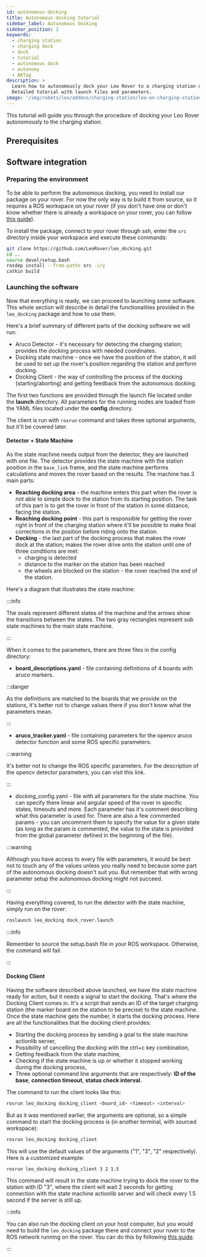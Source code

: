 ```yaml
---
id: autonomous-docking
title: Autonomous docking tutorial
sidebar_label: Autonomous docking
sidebar_position: 2
keywords:
  - charging station
  - charging dock
  - dock
  - tutorial
  - autonomous dock
  - autonomy
  - ARTag
description: >
  Learn how to autonomously dock your Leo Rover to a charging station using ROS.
  Detailed tutorial with launch files and parameters.
image: '/img/robots/leo/addons/charging-station/leo-on-charging-station.webp'
---
```



<ImageZoom
  loading="eager"
  src="/img/robots/leo/addons/charging-station/leo-on-charging-station.webp"
  width={1920}
  height={1080}
  alt="Leo Rover docked on charging station"
/>

This tutorial will guide you through the procedure of docking your Leo Rover
autonomously to the charging station.

## Prerequisites

<LinkButton docId="leo-rover/guides/ssh" />
<LinkButton docId="leo-rover/advanced-guides/ros-development" />

<Product />

## Software integration

### Preparing the environment

To be able to perform the autonomous docking, you need to install our package on
your rover. For now the only way is to build it from source, so it requires a
ROS workspace on your rover (if you don't have one or don't know whether there
is already a workspace on your rover, you can follow
[this guide](/docs/leo-rover/advanced-guides/ros-development#building-additional-ros-packages)).

To install the package, connect to your rover through ssh, enter the `src`
directory inside your workspace and execute these commands:

```bash
git clone https://github.com/LeoRover/leo_docking.git
cd ..
source devel/setup.bash
rosdep install --from-paths src -iry
catkin build
```

### Launching the software

Now that everything is ready, we can proceed to launching some software. This
whole section will describe in detail the functionalities provided in the
`leo_docking` package and how to use them.

Here's a brief summary of different parts of the docking software we will run:

- Aruco Detector - it's necessary for detecting the charging station; provides
  the docking process with needed coordinates.
- Docking state machine - once we have the position of the station, it will be
  used to set up the rover's position regarding the station and perform docking.
- Docking Client - the way of controlling the process of the docking
  (starting/aborting) and getting feedback from the autonomous docking.

The first two functions are provided through the launch file located under the
**launch** directory. All parameters for the running nodes are loaded from the
YAML files located under the **config** directory.

The client is run with `rosrun` command and takes three optional arguments, but
it'll be covered later.

#### Detector + State Machine

As the state machine needs output from the detector, they are launched with one
file. The detector provides the state machine with the station position in the
`base_link` frame, and the state machine performs calculations and moves the
rover based on the results. The machine has 3 main parts:

- **Reaching docking area** - the machine enters this part when the rover is not
  able to simple dock to the station from its starting position. The task of
  this part is to get the rover in front of the station in some distance, facing
  the station.
- **Reaching docking point** - this part is responsible for getting the rover
  right in front of the charging station where it'll be possible to make final
  corrections in the position before riding onto the station.
- **Docking** - the last part of the docking process that makes the rover dock
  at the station; makes the rover drive onto the station until one of three
  conditions are met:
  - charging is detected
  - distance to the marker on the station has been reached
  - the wheels are blocked on the station - the rover reached the end of the
    station.

Here's a diagram that illustrates the state machine:

<ImageZoom
  src="/img/robots/leo/integrations/docking-software/docking-software-state-machine.webp"
  width="946"
  height="907"
/>

:::info

The ovals represent different states of the machine and the arrows show the
transitions between the states. The two gray rectangles represent sub state
machines to the main state machine.

:::

When it comes to the parameters, there are three files in the config directory:

- **board_descriptions.yaml** - file containing definitions of 4 boards with
  aruco markers.

:::danger

As the definitions are matched to the boards that we provide on the stations,
it's better not to change values there if you don't know what the parameters
mean.

:::

- **aruco_tracker.yaml** - file containing parameters for the opencv aruco
  detector function and some ROS specific parameters.

:::warning

It's better not to change the ROS specific parameters. For the description of
the opencv detector parameters, you can visit this link.

:::

- docking_config.yaml - file with all parameters for the state machine. You can
  specify there linear and angular speed of the rover in specific states,
  timeouts and more. Each parameter has it's comment describing what this
  parameter is used for. There are also a few commented params - you can
  uncomment them to specify the value for a given state (as long as the param is
  commented, the value to the state is provided from the global parameter
  defined in the beginning of the file).

:::warning

Although you have access to every file with parameters, it would be best not to
touch any of the values unless you really need to because some part of the
autonomous docking doesn't suit you. But remember that with wrong parameter
setup the autonomous docking might not succeed.

:::

Having everything covered, to run the detector with the state machine, simply
run on the rover:

```bash
roslaunch leo_docking dock_rover.launch
```

:::info

Remember to source the setup.bash file in your ROS workspace. Otherwise, the
command will fail.

:::

#### Docking Client

Having the software described above launched, we have the state machine ready
for action, but it needs a signal to start the docking. That's where the Docking
Client comes in. It's a script that sends an ID of the target charging station
(the marker board on the station to be precise) to the state machine. Once the
state machine gets the number, it starts the docking process. Here are all the
functionalities that the docking client provides:

- Starting the docking process by sending a goal to the state machine actionlib
  server,
- Possibility of cancelling the docking with the ctrl+c key combination,
- Getting feedback from the state machine,
- Checking if the state machine is up or whether it stopped working during the
  docking process,
- Three optional command line arguments that are respectively: **ID of the
  base**, **connection timeout**, **status check interval**.

The command to run the client looks like this:

```bash
rosrun leo_docking docking_client <board_id> <timeout> <interval>
```

But as it was mentioned earlier, the arguments are optional, so a simple command
to start the docking process is (in another terminal, with sourced workspace):

```bash
rosrun leo_docking docking_client
```

This will use the default values of the arguments ("1", "3", "2" respectively).
Here is a customized example:

```bash
rosrun leo_docking docking_client 3 2 1.5
```

This command will result in the state machine trying to dock the rover to the
station with ID "3", where the client will wait 2 seconds for getting connection
with the state machine actionlib server and will check every 1.5 second if the
server is still up.

:::info

You can also run the docking client on your host computer, but you would need to
build the `leo_docking` package there and connect your rover to the ROS network
running on the rover. You can do this by following
[this guide](/docs/leo-rover/advanced-guides/ros-development#connecting-another-computer-to-ros-network).

:::
